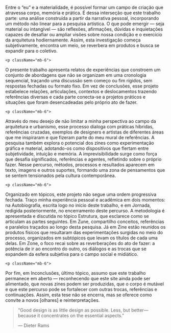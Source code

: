 
<div className="space-y-8">
  <div className="prose prose-lg max-w-none">
    <p className="mb-6">
  Entre o “eu” e a materialidade,  é possível formar um campo de criação que atravessa corpo, memória e prática. É dessa interseção que este trabalho parte: uma análise construída a partir da narrativa pessoal, incorporando um método não linear para a pesquisa artística. O que pode emergir — seja material ou intangível — são reflexões, afirmações, dúvidas e inquietações capazes de desafiar ou ampliar visões sobre nossa condição e o exercício da arquitetura hodiernamente. Assim, esta investigação começa subjetivamente, encontra um meio, se reverbera em produtos e busca se expandir para o coletivo.
</p>

    <p className="mb-6">
O presente trabalho apresenta relatos de experiências que constroem um conjunto de abordagens que não se organizam em uma cronologia sequencial, traçando uma discussão sem começo ou fim rígidos, sem respostas fechadas ou formato fixo. Em vez de conclusões, esse projeto estabelece relações, articulações, contextos e deslocamentos trazendo referências diversas e cada parte conecta-se a projetos práticos e situações que foram desencadeadas pelo próprio ato de fazer.
</p>

    <p className="mb-6">
Através do meu desejo de não limitar a minha perspectiva ao campo da arquitetura e urbanismo, esse processo dialoga com práticas híbridas, referências cruzadas, exemplos de designers e artistas de diferentes áreas que me inspiraram e que fizeram parte do meu mural de referências. A pesquisa também explora o potencial dos zines como experimentação gráfica e material, adotando-os como dispositivos que flertam entre subjetividade, intuição e memória. A imprevisibilidade surge como força que desafia significados, referências e agentes, refletindo sobre o próprio fazer. Nesse percurso, métodos, processos e resultados aparecem em texto, imagens e outros suportes, formando uma zona de pensamentos que se sentem tensionados pela cultura contemporânea.
</p>

    <p className="mb-6">
Organizado em tópicos, este projeto não segue uma ordem progressiva fechada. Traço minha experiência pessoal e acadêmica em dois momentos: na Autobiografia, escrita logo no início deste trabalho, e em Jornada, redigida posteriormente, no encerramento deste percurso. A metodologia é apresentada e discutida no tópico Estrutura, que esclarece como se articulam as partes seguintes. Em Zune, compartilho conceitos, referências e paralelos traçados ao longo desta pesquisa. Já em Zine estão reunidos os produtos físicos que resultaram das experimentações surgidas no meio do processo, organizados em subtópicos que levam os títulos de cada uma delas. Em Zone, o foco recai sobre as reverberações do ato de fazer: a potência de ir ao encontro do outro, os diálogos e as trocas que se expandem da esfera subjetiva para o campo social e midiático.
</p>

    <p className="mb-6">
Por fim, em Inconclusões, último tópico, assumo que este trabalho permanece em aberto — reconhecendo que este site ainda pode ser alimentado, que novas zines podem ser produzidas, que o corpo é mutável e que este percurso pode se fortalecer com outras trocas, referências e continuações. Assim, esta tese não se encerra, mas se oferece como convite a novos [olhares] e reinterpretações.
</p>
  </div>


> "Good design is as little design as possible. Less, but
> better—because it concentrates on the essential aspects."
>
> — Dieter Rams

</div>
